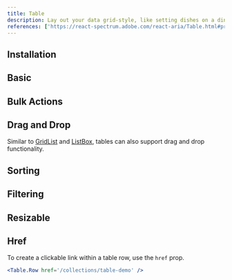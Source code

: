 ```yaml
---
title: Table
description: Lay out your data grid-style, like setting dishes on a dinner table clear and organized, perfect for comparison and review.
references: ['https://react-spectrum.adobe.com/react-aria/Table.html#props']
---
```


## Installation
<Install component='table' />

## Basic
<Demo component='collections/table/table-demo' />

## Bulk Actions
<Demo component='collections/table/table-bulk-demo' />

## Drag and Drop
Similar to [GridList](/docs/components/collections/grid-list) and [ListBox](/docs/components/collections/list-box), tables can also support drag and drop functionality.
<Demo component='collections/table/table-drag-demo' />

## Sorting
<Demo component='collections/table/table-sorting-demo' />

## Filtering
<Demo component='collections/table/table-filtering-demo' />

## Resizable
<Demo component='collections/table/table-resize-demo' />

## Href
To create a clickable link within a table row, use the `href` prop.
```jsx
<Table.Row href='/collections/table-demo' />
```
